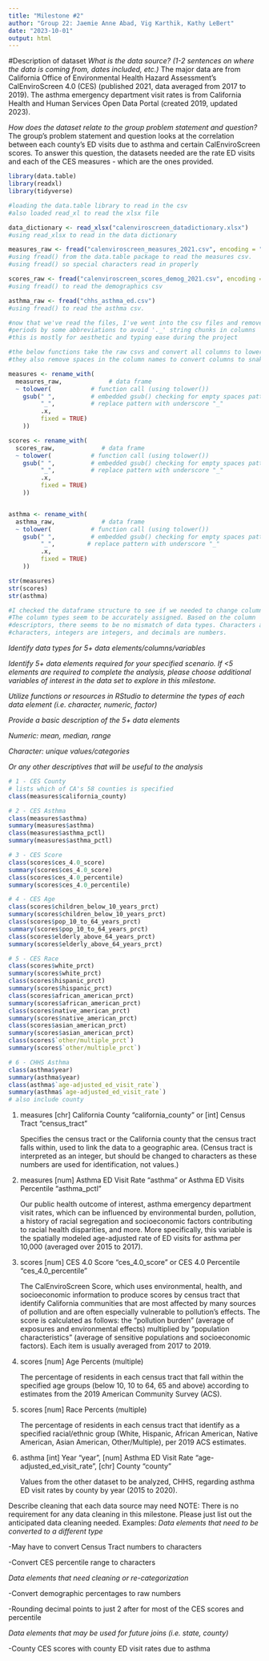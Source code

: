 ```yaml
---
title: "Milestone #2"
author: "Group 22: Jaemie Anne Abad, Vig Karthik, Kathy LeBert"
date: "2023-10-01"
output: html
---
```


#Description of dataset *What is the data source? (1-2 sentences on where the data is coming from, dates included, etc.)* The major data are from California Office of Environmental Health Hazard Assessment's CalEnviroScreen 4.0 (CES) (published 2021, data averaged from 2017 to 2019). The asthma emergency department visit rates is from California Health and Human Services Open Data Portal (created 2019, updated 2023).

*How does the dataset relate to the group problem statement and question?* The group's problem statement and question looks at the correlation between each county's ED visits due to asthma and certain CalEnviroScreen scores. To answer this question, the datasets needed are the rate ED visits and each of the CES measures - which are the ones provided.

```r
library(data.table)
library(readxl)
library(tidyverse)

#loading the data.table library to read in the csv
#also loaded read_xl to read the xlsx file

data_dictionary <- read_xlsx("calenviroscreen_datadictionary.xlsx")
#using read_xlsx to read in the data dictionary

measures_raw <- fread("calenviroscreen_measures_2021.csv", encoding = "UTF-8")
#using fread() from the data.table package to read the measures csv.
#using fread() so special characters read in properly

scores_raw <- fread("calenviroscreen_scores_demog_2021.csv", encoding = "UTF-8")
#using fread() to read the demographics csv

asthma_raw <- fread("chhs_asthma_ed.csv")
#using fread() to read the asthma csv.

#now that we've read the files, I've went into the csv files and removed 
#periods by some abbreviations to avoid '._' string chunks in columns
#this is mostly for aesthetic and typing ease during the project

#the below functions take the raw csvs and convert all columns to lowercase
#they also remove spaces in the column names to convert columns to snakecase

measures <- rename_with(
  measures_raw,             # data frame
  ~ tolower(           # function call (using tolower())
    gsub(" ",          # embedded gsub() checking for empty spaces pattern " "
         "_",          # replace pattern with underscore "_"         
         .x,           
         fixed = TRUE) 
    ))

scores <- rename_with(
  scores_raw,             # data frame
  ~ tolower(           # function call (using tolower())
    gsub(" ",          # embedded gsub() checking for empty spaces pattern " "
         "_",          # replace pattern with underscore "_"         
         .x,           
         fixed = TRUE) 
    ))


asthma <- rename_with(
  asthma_raw,             # data frame
  ~ tolower(           # function call (using tolower())
    gsub(" ",          # embedded gsub() checking for empty spaces pattern " "
         "_",         # replace pattern with underscore "_"          
         .x,           
         fixed = TRUE) 
    ))

str(measures)
str(scores)
str(asthma)

#I checked the dataframe structure to see if we needed to change column types.
#The column types seem to be accurately assigned. Based on the column
#descriptors, there seems to be no mismatch of data types. Characters are
#characters, integers are integers, and decimals are numbers.

```

*Identify data types for 5+ data elements/columns/variables*

*Identify 5+ data elements required for your specified scenario. If \<5 elements are required to complete the analysis, please choose additional variables of interest in the data set to explore in this milestone.*

*Utilize functions or resources in RStudio to determine the types of each data element (i.e. character, numeric, factor)*

*Provide a basic description of the 5+ data elements*

*Numeric: mean, median, range*

*Character: unique values/categories*

*Or any other descriptives that will be useful to the analysis*

```r

# 1 - CES County
# lists which of CA's 58 counties is specified
class(measures$california_county)

# 2 - CES Asthma
class(measures$asthma)
summary(measures$asthma)
class(measures$asthma_pctl)
summary(measures$asthma_pctl)

# 3 - CES Score
class(scores$ces_4.0_score)
summary(scores$ces_4.0_score)
class(scores$ces_4.0_percentile)
summary(scores$ces_4.0_percentile)

# 4 - CES Age
class(scores$children_below_10_years_prct)
summary(scores$children_below_10_years_prct)
class(scores$pop_10_to_64_years_prct)
summary(scores$pop_10_to_64_years_prct)
class(scores$elderly_above_64_years_prct)
summary(scores$elderly_above_64_years_prct)

# 5 - CES Race
class(scores$white_prct)
summary(scores$white_prct)
class(scores$hispanic_prct)
summary(scores$hispanic_prct)
class(scores$african_american_prct)
summary(scores$african_american_prct)
class(scores$native_american_prct)
summary(scores$native_american_prct)
class(scores$asian_american_prct)
summary(scores$asian_american_prct)
class(scores$`other/multiple_prct`)
summary(scores$`other/multiple_prct`)

# 6 - CHHS Asthma
class(asthma$year)
summary(asthma$year)
class(asthma$`age-adjusted_ed_visit_rate`)
summary(asthma$`age-adjusted_ed_visit_rate`)
# also include county

```

1.  measures [chr] California County "california_county" or [int] Census Tract "census_tract"

    Specifies the census tract or the California county that the census tract falls within, used to link the data to a geographic area. (Census tract is interpreted as an integer, but should be changed to characters as these numbers are used for identification, not values.)

2.  measures [num] Asthma ED Visit Rate "asthma" or Asthma ED Visits Percentile "asthma_pctl"

    Our public health outcome of interest, asthma emergency department visit rates, which can be influenced by environmental burden, pollution, a history of racial segregation and socioeconomic factors contributing to racial health disparities, and more. More specifically, this variable is the spatially modeled age-adjusted rate of ED visits for asthma per 10,000 (averaged over 2015 to 2017).

3.  scores [num] CES 4.0 Score "ces_4.0_score" or CES 4.0 Percentile "ces_4.0_percentile"

    The CalEnviroScreen Score, which uses environmental, health, and socioeconomic information to produce scores by census tract that identify California communities that are most affected by many sources of pollution and are often especially vulnerable to pollution's effects. The score is calculated as follows: the "pollution burden" (average of exposures and environmental effects) multiplied by "population characteristics" (average of sensitive populations and socioeconomic factors). Each item is usually averaged from 2017 to 2019.

4.  scores [num] Age Percents (multiple)

    The percentage of residents in each census tract that fall within the specified age groups (below 10, 10 to 64, 65 and above) according to estimates from the 2019 American Community Survey (ACS).

5.  scores [num] Race Percents (multiple)

    The percentage of residents in each census tract that identify as a specified racial/ethnic group (White, Hispanic, African American, Native American, Asian American, Other/Multiple), per 2019 ACS estimates.

6.  asthma [int] Year "year", [num] Asthma ED Visit Rate "age-adjusted_ed_visit_rate", [chr] County "county"

    Values from the other dataset to be analyzed, CHHS, regarding asthma ED visit rates by county by year (2015 to 2020).

Describe cleaning that each data source may need NOTE: There is no requirement for any data cleaning in this milestone. Please just list out the anticipated data cleaning needed. Examples: *Data elements that need to be converted to a different type*

-May have to convert Census Tract numbers to characters

-Convert CES percentile range to characters

*Data elements that need cleaning or re-categorization*

-Convert demographic percentages to raw numbers

-Rounding decimal points to just 2 after for most of the CES scores and percentile

*Data elements that may be used for future joins (i.e. state, county)*

-County CES scores with county ED visit rates due to asthma
